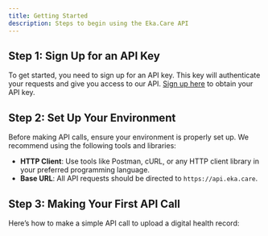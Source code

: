 ```yaml
---
title: Getting Started
description: Steps to begin using the Eka.Care API
---
```


## Step 1: Sign Up for an API Key
To get started, you need to sign up for an API key. This key will authenticate your requests and give you access to our API. [Sign up here](#) to obtain your API key.

## Step 2: Set Up Your Environment
Before making API calls, ensure your environment is properly set up. We recommend using the following tools and libraries:

- **HTTP Client**: Use tools like Postman, cURL, or any HTTP client library in your preferred programming language.
- **Base URL**: All API requests should be directed to `https://api.eka.care`.

## Step 3: Making Your First API Call
Here’s how to make a simple API call to upload a digital health record:
